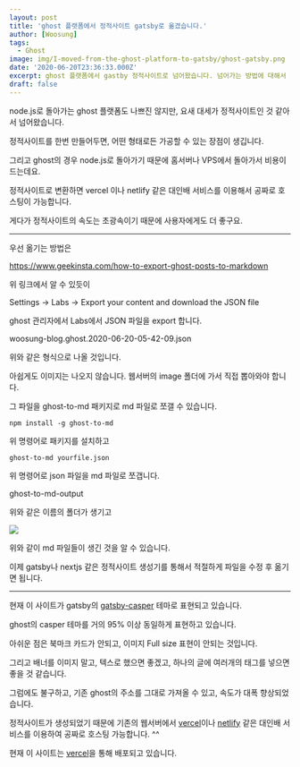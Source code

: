 ```yaml
---
layout: post
title: 'ghost 플랫폼에서 정적사이트 gatsby로 옮겼습니다.'
author: [Woosung]
tags: 
  - Ghost
image: img/I-moved-from-the-ghost-platform-to-gatsby/ghost-gatsby.png
date: '2020-06-20T23:36:33.000Z'
excerpt: ghost 플랫폼에서 gastby 정적사이트로 넘어왔습니다. 넘어가는 방법에 대해서 알려드립니다.
draft: false
---
```


node.js로 돌아가는 ghost 플랫폼도 나쁘진 않지만, 요새 대세가 정적사이트인 것 같아서 넘어왔습니다.

정적사이트를 한번 만들어두면, 어떤 형태로든 가공할 수 있는 장점이 생깁니다. 

그리고 ghost의 경우 node.js로 돌아가기 때문에 홈서버나 VPS에서 돌아가서 비용이 드는데요.

정적사이트로 변환하면 vercel 이나 netlify 같은 대인배 서비스를 이용해서 공짜로 호스팅이 가능합니다.

게다가 정적사이트의 속도는 초광속이기 때문에 사용자에게도 더 좋구요.

---

우선 옮기는 방법은

<a href="https://www.geekinsta.com/how-to-export-ghost-posts-to-markdown" target="_blank" rel="noopener noreferrer">https://www.geekinsta.com/how-to-export-ghost-posts-to-markdown</a>

위 링크에서 알 수 있듯이

Settings -> Labs -> Export your content and download the JSON file

ghost 관리자에서 Labs에서 JSON 파일을 export 합니다.

woosung-blog.ghost.2020-06-20-05-42-09.json

위와 같은 형식으로 나올 것입니다.

아쉽게도 이미지는 나오지 않습니다. 웹서버의 image 폴더에 가서 직접 뽑아와야 합니다.

그 파일을 ghost-to-md 패키지로 md 파일로 쪼갤 수 있습니다.

    npm install -g ghost-to-md

위 명령어로 패키지를 설치하고

    ghost-to-md yourfile.json

위 명령어로 json 파일을 md 파일로 쪼갭니다.

ghost-to-md-output

위와 같은 이름의 폴더가 생기고

![](img/I-moved-from-the-ghost-platform-to-gatsby/export-json.png)

위와 같이 md 파일들이 생긴 것을 알 수 있습니다.

이제 gatsby나 nextjs 같은 정적사이트 생성기를 통해서 적절하게 파일을 수정 후 옮기면 됩니다.

---

현재 이 사이트가 gatsby의 <a href="https://github.com/scttcper/gatsby-casper" target="_blank" rel="noopener noreferrer">gatsby-casper</a> 테마로 표현되고 있습니다.

ghost의 casper 테마를 거의 95% 이상 동일하게 표현하고 있습니다.

아쉬운 점은 북마크 카드가 안되고, 이미지 Full size 표현이 안되는 것입니다.

그리고 배너를 이미지 말고, 텍스로 했으면 좋겠고, 하나의 글에 여러개의 태그를 넣으면 좋을 것 같습니다.

그럼에도 불구하고, 기존 ghost의 주소를 그대로 가져올 수 있고, 속도가 대폭 향상되었습니다.

정적사이트가 생성되었기 때문에 기존의 웹서버에서 <a href="https://vercel.com" target="_blank" rel="noopener noreferrer">vercel</a>이나 <a href="https://www.netlify.com" target="_blank" rel="noopener noreferrer">netlify</a> 같은 대인배 서비스를 이용하여 공짜로 호스팅 가능합니다. ^^

현재 이 사이트는 <a href="https://vercel.com" target="_blank" rel="noopener noreferrer">vercel</a>을 통해 배포되고 있습니다.